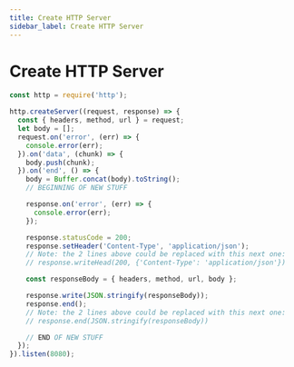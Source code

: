 ```yaml
---
title: Create HTTP Server
sidebar_label: Create HTTP Server
---
```


# Create HTTP Server

```js
const http = require('http');

http.createServer((request, response) => {
  const { headers, method, url } = request;
  let body = [];
  request.on('error', (err) => {
    console.error(err);
  }).on('data', (chunk) => {
    body.push(chunk);
  }).on('end', () => {
    body = Buffer.concat(body).toString();
    // BEGINNING OF NEW STUFF

    response.on('error', (err) => {
      console.error(err);
    });

    response.statusCode = 200;
    response.setHeader('Content-Type', 'application/json');
    // Note: the 2 lines above could be replaced with this next one:
    // response.writeHead(200, {'Content-Type': 'application/json'})

    const responseBody = { headers, method, url, body };

    response.write(JSON.stringify(responseBody));
    response.end();
    // Note: the 2 lines above could be replaced with this next one:
    // response.end(JSON.stringify(responseBody))

    // END OF NEW STUFF
  });
}).listen(8080);
```
